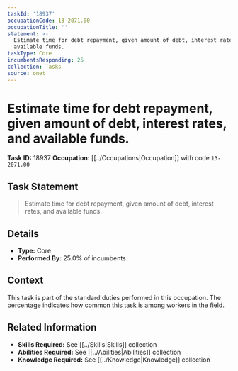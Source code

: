 ```yaml
---
taskId: '18937'
occupationCode: 13-2071.00
occupationTitle: ''
statement: >-
  Estimate time for debt repayment, given amount of debt, interest rates, and
  available funds.
taskType: Core
incumbentsResponding: 25
collection: Tasks
source: onet
---
```

# Estimate time for debt repayment, given amount of debt, interest rates, and available funds.

**Task ID:** 18937
**Occupation:** [[../Occupations|Occupation]] with code `13-2071.00`

## Task Statement

> Estimate time for debt repayment, given amount of debt, interest rates, and available funds.

## Details

- **Type:** Core
- **Performed By:** 25.0% of incumbents

## Context

This task is part of the standard duties performed in this occupation. The percentage indicates how common this task is among workers in the field.

## Related Information

- **Skills Required:** See [[../Skills|Skills]] collection
- **Abilities Required:** See [[../Abilities|Abilities]] collection
- **Knowledge Required:** See [[../Knowledge|Knowledge]] collection
